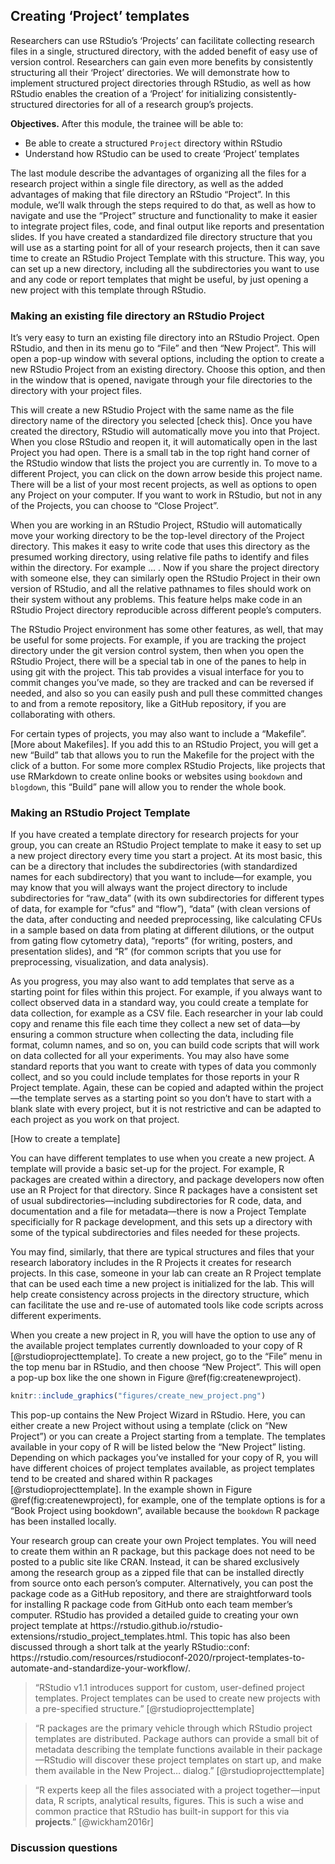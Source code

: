 ## Creating 'Project' templates

Researchers can use RStudio's 'Projects' can facilitate collecting research
files in a single, structured directory, with the added benefit of easy use of
version control. Researchers can gain even more benefits by consistently
structuring all their 'Project' directories. We will demonstrate how to
implement structured project directories through RStudio, as well as how RStudio
enables the creation of a 'Project' for initializing consistently-structured
directories for all of a research group's projects.

**Objectives.** After this module, the trainee will be able to:

- Be able to create a structured `Project` directory within RStudio
- Understand how RStudio can be used to create 'Project' templates

The last module describe the advantages of organizing all the files for a 
research project within a single file directory, as well as the added 
advantages of making that file directory an RStudio "Project". In this 
module, we'll walk through the steps required to do that, as well as 
how to navigate and use the "Project" structure and functionality to 
make it easier to integrate project files, code, and final output like
reports and presentation slides. If you have created a standardized
file directory structure that you will use as a starting point for all of 
your research projects, then it can save time to create an RStudio Project
Template with this structure. This way, you can set up a new directory, 
including all the subdirectories you want to use and any code or report
templates that might be useful, by just opening a new project with this
template through RStudio. 

### Making an existing file directory an RStudio Project

It's very easy to turn an existing file directory into an RStudio Project. 
Open RStudio, and then in its menu go to "File" and then "New Project". 
This will open a pop-up window with several options, including the option to
create a new RStudio Project from an existing directory. Choose this option, 
and then in the window that is opened, navigate through your file directories
to the directory with your project files. 

This will create a new RStudio Project with the same name as the file directory 
name of the directory you selected [check this]. Once you have created the 
directory, RStudio will automatically move you into that Project. When you 
close RStudio and reopen it, it will automatically open in the last Project
you had open. There is a small tab in the top right hand corner of the RStudio
window that lists the project you are currently in. To move to a different Project, 
you can click on the down arrow beside this project name. There will be a list
of your most recent projects, as well as options to open any Project on your 
computer. If you want to work in RStudio, but not in any of the Projects, you can 
choose to "Close Project".

When you are working in an RStudio Project, RStudio will automatically move your
working directory to be the top-level directory of the Project directory. This
makes it easy to write code that uses this directory as the presumed working 
directory, using relative file paths to identify and files within the directory. 
For example ... . Now if you share the project directory with someone else, they
can similarly open the RStudio Project in their own version of RStudio, and all 
the relative pathnames to files should work on their system without any problems.
This feature helps make code in an RStudio Project directory reproducible across 
different people's computers. 

The RStudio Project environment has some other features, as well, that may be
useful for some projects. For example, if you are tracking the project directory
under the git version control system, then when you open the RStudio Project, 
there will be a special tab in one of the panes to help in using git with the 
project. This tab provides a visual interface for you to commit changes you've made, 
so they are tracked and can be reversed if needed, and also so you can easily 
push and pull these committed changes to and from a remote repository, like a 
GitHub repository, if you are collaborating with others. 

For certain types of projects, you may also want to include a "Makefile". [More
about Makefiles]. If you add this to an RStudio Project, you will get a new
"Build" tab that allows you to run the Makefile for the project with the click of 
a button. For some more complex RStudio Projects, like projects that use RMarkdown
to create online books or websites using `bookdown` and `blogdown`, this "Build" 
pane will allow you to render the whole book. 

### Making an RStudio Project Template

If you have created a template directory for research projects for your group,
you can create an RStudio Project template to make it easy to set up a new
project directory every time you start a project. At its most basic, this can be
a directory that includes the subdirectories (with standardized names for each
subdirectory) that you want to include---for example, you may know that you will
always want the project directory to include subdirectories for "raw_data" (with
its own subdirectories for different types of data, for example for "cfus" and
"flow"), "data" (with clean versions of the data, after conducting and needed
preprocessing, like calculating CFUs in a sample based on data from plating at
different dilutions, or the output from gating flow cytometry data), "reports"
(for writing, posters, and presentation slides), and "R" (for common scripts
that you use for preprocessing, visualization, and data analysis).

As you progress, you may also want to add templates that serve as a starting point
for files within this project. For example, if you always want to collect 
observed data in a standard way, you could create a template for data collection, 
for example as a CSV file. Each researcher in your lab could copy and rename this 
file each time they collect a new set of data---by ensuring a common structure
when collecting the data, including file format, column names, and so on, you can
build code scripts that will work on data collected for all your experiments. You 
may also have some standard reports that you want to create with types of data
you commonly collect, and so you could include templates for those reports in your
R Project template. Again, these can be copied and adapted within the project---the
template serves as a starting point so you don't have to start with a blank slate 
with every project, but it is not restrictive and can be adapted to each project
as you work on that project.

[How to create a template]

You can have different templates to use when you create a new project. A
template will provide a basic set-up for the project. For example, R packages
are created within a directory, and package developers now often use an R
Project for that directory. Since R packages have a consistent set of usual
subdirectories---including subdirectories for R code, data, and documentation
and a file for metadata---there is now a Project Template specificially for R
package development, and this sets up a directory with some of the typical
subdirectories and files needed for these projects. 

You may find, similarly, that there are typical structures and files that your
research laboratory includes in the R Projects it creates for research projects. 
In this case, someone in your lab can create an R Project template that can 
be used each time a new project is initialized for the lab. This will help 
create consistency across projects in the directory structure, which can 
facilitate the use and re-use of automated tools like code scripts across
different experiments. 

When you create a new project in R, you will have the option to use any of 
the available project templates currently downloaded to your copy of R
[@rstudioprojecttemplate]. To create a new project, go to the "File" menu
in the top menu bar in RStudio, and then choose "New Project". This will open
a pop-up box like the one shown in Figure \@ref(fig:createnewproject). 

```r
knitr::include_graphics("figures/create_new_project.png")
```

This pop-up contains the New Project Wizard in RStudio. Here, you can either
create a new Project without using a template (click on "New Project") or you
can create a Project starting from a template. The templates available in your
copy of R will be listed below the "New Project" listing. Depending on which
packages you've installed for your copy of R, you will have different choices of
project templates available, as project templates tend to be created and shared
within R packages [@rstudioprojecttemplate]. In the example shown in 
Figure \@ref(fig:createnewproject), for example, one of the template options is
for a "Book Project using bookdown", available because the `bookdown` R package
has been installed locally.

Your research group can create your own Project templates. You will need to
create them within an R package, but this package does not need to be posted to
a public site like CRAN. Instead, it can be shared exclusively among the
research group as a zipped file that can be installed directly from source onto
each person's computer. Alternatively, you can post the package code as a GitHub
repository, and there are straightforward tools for installing R package code
from GitHub onto each team member's computer. RStudio has provided a 
detailed guide to creating your own project template at 
https://rstudio.github.io/rstudio-extensions/rstudio_project_templates.html.
This topic has also been discussed through a short talk at the
yearly RStudio::conf: https://rstudio.com/resources/rstudioconf-2020/rproject-templates-to-automate-and-standardize-your-workflow/.


> "RStudio v1.1 introduces support for custom, user-defined project templates.
Project templates can be used to create new projects with a pre-specified
structure." [@rstudioprojecttemplate]

> "R packages are the primary vehicle through which RStudio project templates
are distributed. Package authors can provide a small bit of metadata describing
the template functions available in their package---RStudio will discover these
project templates on start up, and make them available in the New Project...
dialog." [@rstudioprojecttemplate]

> "R experts keep all the files associated with a project together---input data,
R scripts, analytical results, figures. This is such a wise and common practice
that RStudio has built-in support for this via **projects**." [@wickham2016r]

### Discussion questions
